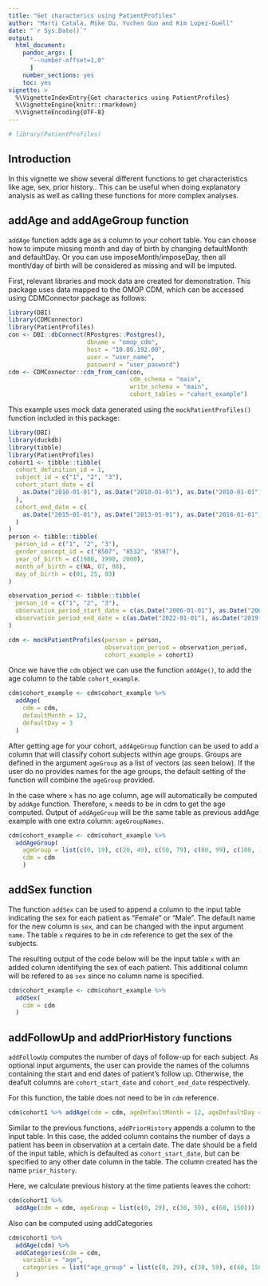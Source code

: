 ```yaml
---
title: "Get characterics using PatientProfiles"
author: "Marti Catala, Mike Du, Yuchen Guo and Kim Lopez-Guell"
date: "`r Sys.Date()`"
output: 
  html_document:
    pandoc_args: [
      "--number-offset=1,0"
      ]
    number_sections: yes
    toc: yes
vignette: >
  %\VignetteIndexEntry{Get characterics using PatientProfiles}
  %\VignetteEngine{knitr::rmarkdown}
  %\VignetteEncoding{UTF-8}
---
```


```r
# library(PatientProfiles)
```

## Introduction

In this vignette we show several different functions to get characteristics like age, sex, prior history.. This can be useful when doing explanatory analysis as well as calling these functions for more complex analyses.


## addAge and addAgeGroup function

`addAge` function adds age as a column to your cohort table. You can choose how to impute missing month and day of birth by changing defaultMonth and defaultDay. Or you can use imposeMonth/imposeDay, then all month/day of birth will be considered as missing and will be imputed.

First, relevant libraries and mock data are created for demonstration. This package uses data mapped to the OMOP CDM, which can be accessed using CDMConnector package as follows:

```r
library(DBI)
library(CDMConnector)
library(PatientProfiles)
con <- DBI::dbConnect(RPostgres::Postgres(),
                      dbname = "omop_cdm",
                      host = "10.80.192.00",
                      user = "user_name",
                      password = "user_pasword")
cdm <- CDMConnector::cdm_from_con(con,
                                  cdm_schema = "main",
                                  write_schema = "main",
                                  cohort_tables = "cohort_example")
```


This example uses mock data generated using the `mockPatientProfiles()` function included in this package:
```r
library(DBI)
library(duckdb)
library(tibble)
library(PatientProfiles)
cohort1 <- tibble::tibble(
  cohort_definition_id = 1,
  subject_id = c("1", "2", "3"),
  cohort_start_date = c(
    as.Date("2010-01-01"), as.Date("2010-01-01"), as.Date("2010-01-01")
  ),
  cohort_end_date = c(
    as.Date("2015-01-01"), as.Date("2013-01-01"), as.Date("2018-01-01")
  )
)
person <- tibble::tibble(
  person_id = c("1", "2", "3"),
  gender_concept_id = c("8507", "8532", "8507"),
  year_of_birth = c(1980, 1990, 2000),
  month_of_birth = c(NA, 07, 08),
  day_of_birth = c(01, 25, 03)
)

observation_period <- tibble::tibble(
  person_id = c("1", "2", "3"),
  observation_period_start_date = c(as.Date("2006-01-01"), as.Date("2006-01-01"), as.Date("2007-04-03")),
  observation_period_end_date = c(as.Date("2022-01-01"), as.Date("2019-11-01"), as.Date("2022-01-01"))
)

cdm <- mockPatientProfiles(person = person, 
                           observation_period = observation_period, 
                           cohort_example = cohort1)
```


Once we have the `cdm` object we can use the function `addAge()`, to add the age column to the table `cohort_example`.
```r
cdm$cohort_example <- cdm$cohort_example %>%
  addAge(
    cdm = cdm, 
    defaultMonth = 12, 
    defaultDay = 3
  )
```


After getting age for your cohort, `addAgeGroup` function can be used to add a column that will classify cohort subjects within age groups. Groups are defined in the argument `ageGroup` as a list of vectors (as seen below). If the user do no provides names for the age groups, the default setting of the function will combine the `ageGroup` provided.

In the case where `x` has no age column, age will automatically be computed by `addAge` function. Therefore, `x` needs to be in cdm to get the age computed. Output of `addAgeGroup` will be the same table as previous addAge example with one extra column: `ageGroupNames`.

```r
cdm$cohort_example <- cdm$cohort_example %>% 
  addAgeGroup(
    ageGroup = list(c(0, 19), c(20, 49), c(50, 79), c(80, 99), c(100, 150)),
    cdm = cdm
    )
```

## addSex function

The function `addSex` can be used to append a column to the input table indicating the sex for each patient as "Female" or "Male". The default name for the new column is `sex`, and can be changed with the input argument `name`. The table `x` requires to be in `cdm` reference to get the sex of the subjects.

The resulting output of the code below will be the input table `x` with an added column identifying the sex of each patient. This additional column will be refered to as `sex` since no column name is specified.
```r
cdm$cohort_example <- cdm$cohort_example %>%
  addSex(
    cdm = cdm
  )
```


## addFollowUp and addPriorHistory functions

`addFollowUp` computes the number of days of follow-up for each subject. As optional input arguments, the user can provide the names of the columns containing the start and end dates of patient's follow up. Otherwise, the deafult columns are `cohort_start_date` and `cohort_end_date` respectively.

For this function, the table does not need to be in `cdm` reference.

```r
cdm$cohort1 %>% addAge(cdm = cdm, ageDefaultMonth = 12, ageDefaultDay = 3)
```

Similar to the previous functions, `addPriorHistory` appends a column to the input table. In this case, the added column contains the number of days a patient has been in observation at a certain date. The date should be a field of the input table, which is defaulted as `cohort_start_date`, but can be specified to any other date column in the table. The column created has the name `prior_history`.

Here, we calculate previous history at the time patients leaves the cohort:
```r
cdm$cohort1 %>% 
  addAge(cdm = cdm, ageGroup = list(c(0, 29), c(30, 59), c(60, 150)))
```
Also can be computed using addCategories
```r
cdm$cohort1 %>%
  addAge(cdm) %>%
  addCategories(cdm = cdm,
    variable = "age",
    categories = list("age_group" = list(c(0, 29), c(30, 59), c(60, 150)))
  )
```
